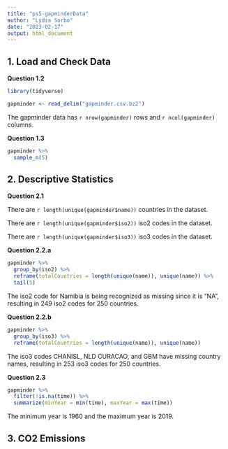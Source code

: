 ```yaml
---
title: "ps5-gapminderData"
author: "Lydia Sorbo"
date: "2023-02-17"
output: html_document
---
```


## 1. **Load and Check Data**

**Question 1.2**

```r
library(tidyverse)
```

```r
gapminder <- read_delim("gapminder.csv.bz2")
```

The gapminder data has `r nrow(gapminder)` rows and `r ncol(gapminder)` columns.

**Question 1.3**

```r
gapminder %>% 
  sample_n(5)
```

## 2. **Descriptive Statistics**

**Question 2.1**

There are `r length(unique(gapminder$name))` countries in the dataset.

There are `r length(unique(gapminder$iso2))` iso2 codes in the dataset.

There are `r length(unique(gapminder$iso3))` iso3 codes in the dataset.

**Question 2.2.a**

```r
gapminder %>% 
  group_by(iso2) %>% 
  reframe(totalCountries = length(unique(name)), unique(name)) %>% 
  tail(5)
```

The iso2 code for Namibia is being recognized as missing since it is "NA", resulting in 249 iso2 codes for 250 countries.

**Question 2.2.b**

```r
gapminder %>% 
  group_by(iso3) %>% 
  reframe(totalCountries = length(unique(name)), unique(name))
```

The iso3 codes CHANISL, NLD CURACAO, and GBM have missing country names, resulting in 253 iso3 codes for 250 countries.

**Question 2.3**

```r
gapminder %>% 
  filter(!is.na(time)) %>% 
  summarize(minYear = min(time), maxYear = max(time))
```

The minimum year is 1960 and the maximum year is 2019.

## 3. **CO2 Emissions**
